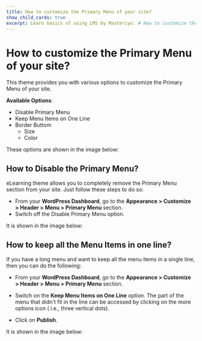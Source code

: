 ---
title: How to customize the Primary Menu of your site?
show_child_cards: true
excerpt: Learn basics of using LMS by Masteriyo. # How to customize the Primary Menu of your site.
---

# How to customize the Primary Menu of your site?

This theme provides you with various options to customize the Primary Menu of your site.

**Available Options**:

- Disable Primary Menu
- Keep Menu Items on One Line
- Border Buttom
  - Size
  - Color

These options are shown in the image below:



## How to Disable the Primary Menu?

eLearning  theme allows you to completely remove the Primary Menu section from your site. Just follow these steps to do so:

- From your **WordPress Dashboard**, go to the **Appearance > Customize > Header > Menu > Primary Menu** section.
- Switch off the Disable Primary Menu option.

It is shown in the image below:


## How to keep all the Menu Items in one line?

If you have a long menu and want to keep all the menu items in a single line, then you can do the following:

- From your **WordPress Dashboard**, go to the **Appearance > Customize > Header > Menu > Primary Menu** section.

- Switch on the **Keep Menu Items on One Line** option. The part of the menu that didn't fit in the line can be accessed by clicking on the more options icon ( i.e., three vertical dots).

- Click on **Publish**. 

It is shown in the image below:



